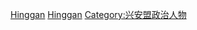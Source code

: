 [[Category:中華人民共和國盟長|Hinggan]]
[[Category:內蒙古自治區地方政府官員|Hinggan]]
[[Category:兴安盟政治人物|Category:兴安盟政治人物]]